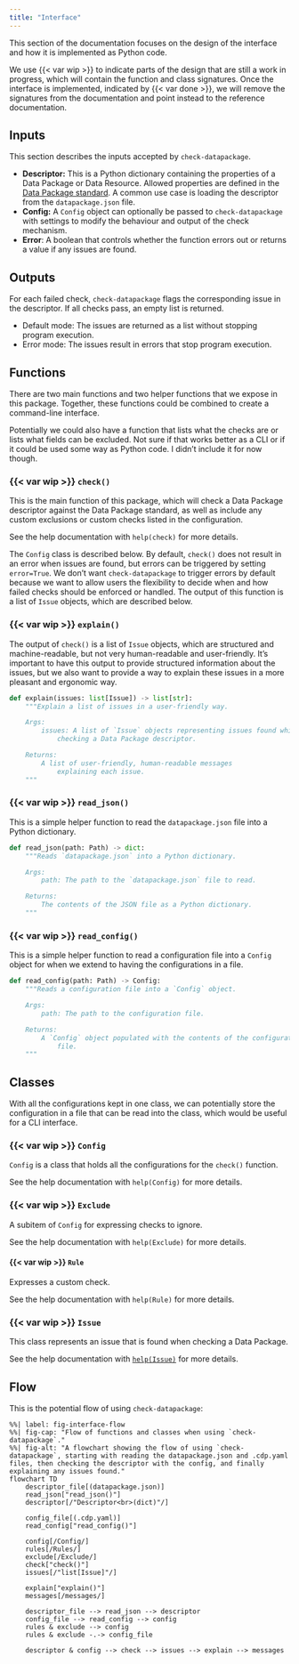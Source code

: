 ```yaml
---
title: "Interface"
---
```


This section of the documentation focuses on the design of the interface
and how it is implemented as Python code.

::: callout-note
We use {{< var wip >}} to indicate parts of the design that are still a
work in progress, which will contain the function and class signatures.
Once the interface is implemented, indicated by {{< var done >}}, we
will remove the signatures from the documentation and point instead to
the reference documentation.
:::

## Inputs

This section describes the inputs accepted by `check-datapackage`.

-   **Descriptor:** This is a Python dictionary containing the
    properties of a Data Package or Data Resource. Allowed properties
    are defined in the [Data Package
    standard](https://datapackage.org/). A common use case is loading
    the descriptor from the `datapackage.json` file.
-   **Config:** A `Config` object can optionally be passed to
    `check-datapackage` with settings to modify the behaviour and output
    of the check mechanism.
-   **Error**: A boolean that controls whether the function errors out
    or returns a value if any issues are found.

## Outputs

For each failed check, `check-datapackage` flags the corresponding issue
in the descriptor. If all checks pass, an empty list is returned.

-   Default mode: The issues are returned as a list without stopping
    program execution.
-   Error mode: The issues result in errors that stop program execution.

## Functions

There are two main functions and two helper functions that we expose in
this package. Together, these functions could be combined to create a
command-line interface.

::: content-hidden
Potentially we could also have a function that lists what the checks are
or lists what fields can be excluded. Not sure if that works better as a
CLI or if it could be used some way as Python code. I didn't include it
for now though.
:::

### {{< var wip >}} `check()`

This is the main function of this package, which will check a Data
Package descriptor against the Data Package standard, as well as include
any custom exclusions or custom checks listed in the configuration.

See the help documentation with `help(check)` for more details.

The `Config` class is described below. By default, `check()` does not
result in an error when issues are found, but errors can be triggered by
setting `error=True`. We don't want `check-datapackage` to trigger
errors by default because we want to allow users the flexibility to
decide when and how failed checks should be enforced or handled. The
output of this function is a list of `Issue` objects, which are
described below.

### {{< var wip >}} `explain()`

The output of `check()` is a list of `Issue` objects, which are
structured and machine-readable, but not very human-readable and
user-friendly. It's important to have this output to provide structured
information about the issues, but we also want to provide a way to
explain these issues in a more pleasant and ergonomic way.

``` python
def explain(issues: list[Issue]) -> list[str]:
    """Explain a list of issues in a user-friendly way.

    Args:
        issues: A list of `Issue` objects representing issues found while
            checking a Data Package descriptor.

    Returns:
        A list of user-friendly, human-readable messages
            explaining each issue.
    """
```

### {{< var wip >}} `read_json()`

This is a simple helper function to read the `datapackage.json` file
into a Python dictionary.

``` python
def read_json(path: Path) -> dict:
    """Reads `datapackage.json` into a Python dictionary.

    Args:
        path: The path to the `datapackage.json` file to read.

    Returns:
        The contents of the JSON file as a Python dictionary.
    """
```

### {{< var wip >}} `read_config()`

This is a simple helper function to read a configuration file into a
`Config` object for when we extend to having the configurations in a
file.

``` python
def read_config(path: Path) -> Config:
    """Reads a configuration file into a `Config` object.

    Args:
        path: The path to the configuration file.

    Returns:
        A `Config` object populated with the contents of the configuration
            file.
    """
```

## Classes

With all the configurations kept in one class, we can potentially store
the configuration in a file that can be read into the class, which would
be useful for a CLI interface.

### {{< var wip >}} `Config`

`Config` is a class that holds all the configurations for the `check()`
function.

See the help documentation with `help(Config)` for more details.

### {{< var wip >}} `Exclude`

A subitem of `Config` for expressing checks to ignore.

See the help documentation with `help(Exclude)` for more details.

#### {{< var wip >}} `Rule`

Expresses a custom check.

See the help documentation with `help(Rule)` for more details.

### {{< var wip >}} `Issue`

This class represents an issue that is found when checking a Data
Package.

See the help documentation with
[`help(Issue)`](/docs/reference/Issue.qmd) for more details.

## Flow

This is the potential flow of using `check-datapackage`:

```mermaid
%%| label: fig-interface-flow
%%| fig-cap: "Flow of functions and classes when using `check-datapackage`."
%%| fig-alt: "A flowchart showing the flow of using `check-datapackage`, starting with reading the datapackage.json and .cdp.yaml files, then checking the descriptor with the config, and finally explaining any issues found."
flowchart TD
    descriptor_file[(datapackage.json)]
    read_json["read_json()"]
    descriptor[/"Descriptor<br>(dict)"/]

    config_file[(.cdp.yaml)]
    read_config["read_config()"]

    config[/Config/]
    rules[/Rules/]
    exclude[/Exclude/]
    check["check()"]
    issues[/"list[Issue]"/]

    explain["explain()"]
    messages[/messages/]

    descriptor_file --> read_json --> descriptor
    config_file --> read_config --> config
    rules & exclude --> config
    rules & exclude -.-> config_file

    descriptor & config --> check --> issues --> explain --> messages
```
